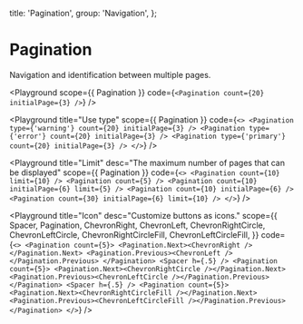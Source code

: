 
  title: 'Pagination',
  group: 'Navigation',
};

# Pagination

Navigation and identification between multiple pages.

<Playground
  scope={{ Pagination }}
  code={`
<Pagination count={20} initialPage={3} />
`}
/>

<Playground
  title="Use type"
  scope={{ Pagination }}
  code={`
  <>
<Pagination type={'warning'} count={20} initialPage={3} />
<Pagination type={'error'} count={20} initialPage={3} />
<Pagination type={'primary'} count={20} initialPage={3} />
</>
`}
/>

<Playground
  title="Limit"
  desc="The maximum number of pages that can be displayed"
  scope={{ Pagination }}
  code={`
<>
  <Pagination count={10} limit={10} />
  <Pagination count={5} />
  <Pagination count={10} initialPage={6} limit={5} />
  <Pagination count={10} initialPage={6} />
  <Pagination count={30} initialPage={6} limit={10} />
</>
`}
/>

<Playground
  title="Icon"
  desc="Customize buttons as icons."
  scope={{
    Spacer,
    Pagination,
    ChevronRight,
    ChevronLeft,
    ChevronRightCircle,
    ChevronLeftCircle,
    ChevronRightCircleFill,
    ChevronLeftCircleFill,
  }}
  code={`
<>
  <Pagination count={5}>
   <Pagination.Next><ChevronRight /></Pagination.Next>
   <Pagination.Previous><ChevronLeft /></Pagination.Previous>
  </Pagination>
  <Spacer h={.5} />
  <Pagination count={5}>
   <Pagination.Next><ChevronRightCircle /></Pagination.Next>
   <Pagination.Previous><ChevronLeftCircle /></Pagination.Previous>
  </Pagination>
  <Spacer h={.5} />
  <Pagination count={5}>
   <Pagination.Next><ChevronRightCircleFill /></Pagination.Next>
   <Pagination.Previous><ChevronLeftCircleFill /></Pagination.Previous>
  </Pagination>
</>
`}
/>

<Attributes component="Pagination" edit="/app/components/pagination.mdx"></Attributes>
